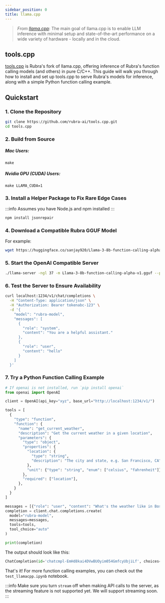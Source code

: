 ```yaml
---
sidebar_position: 0
title: llama.cpp
---
```


> *From [llama.cpp](https://github.com/ggerganov/llama.cpp?tab=readme-ov-file#description)*: The main goal of llama.cpp is to enable LLM inference with minimal setup and state-of-the-art performance on a wide variety of hardware - locally and in the cloud.

## tools.cpp

[tools.cpp](https://github.com/rubra-ai/tools.cpp) is Rubra's fork of llama.cpp, offering inference of Rubra's function calling models (and others) in pure C/C++. This guide will walk you through how to install and set up tools.cpp to serve Rubra's models for inference, along with a simple Python function calling example.

## Quickstart

### 1. Clone the Repository

```bash
git clone https://github.com/rubra-ai/tools.cpp.git
cd tools.cpp
```

### 2. Build from Source

<div style={{ display: 'flex', gap: '20px' }}>
  <div style={{ flex: 1 }}>
    <h5>Mac Users:</h5>
    <pre><code>make</code></pre>
  </div>
  <div style={{ flex: 1 }}>
    <h5>Nvidia GPU (CUDA) Users:</h5>
    <pre><code>make LLAMA_CUDA=1</code></pre>
  </div>
</div>


### 3. Install a Helper Package to Fix Rare Edge Cases

:::info 
Assumes you have Node.js and npm installed
:::

```bash
npm install jsonrepair
```

### 4. Download a Compatible Rubra GGUF Model

For example:

```bash
wget https://huggingface.co/sanjay920/Llama-3-8b-function-calling-alpha-v1.gguf/resolve/main/Llama-3-8b-function-calling-alpha-v1.gguf
```

### 5. Start the OpenAI Compatible Server

```bash
./llama-server -ngl 37 -m Llama-3-8b-function-calling-alpha-v1.gguf --port 1234 --host 0.0.0.0 -c 8000 --chat-template llama3
```

### 6. Test the Server to Ensure Availability

```bash
curl localhost:1234/v1/chat/completions \
  -H "Content-Type: application/json" \
  -H "Authorization: Bearer tokenabc-123" \
  -d '{
    "model": "rubra-model",
    "messages": [
      {
        "role": "system",
        "content": "You are a helpful assistant."
      },
      {
        "role": "user",
        "content": "hello"
      }
    ]
  }'
```

### 7. Try a Python Function Calling Example

```python
# If openai is not installed, run `pip install openai`
from openai import OpenAI

client = OpenAI(api_key="xyz", base_url="http://localhost:1234/v1/")

tools = [
  {
    "type": "function",
    "function": {
      "name": "get_current_weather",
      "description": "Get the current weather in a given location",
      "parameters": {
        "type": "object",
        "properties": {
          "location": {
            "type": "string",
            "description": "The city and state, e.g. San Francisco, CA",
          },
          "unit": {"type": "string", "enum": ["celsius", "fahrenheit"]},
        },
        "required": ["location"],
      },
    }
  }
]

messages = [{"role": "user", "content": "What's the weather like in Boston today?"}]
completion = client.chat.completions.create(
  model="rubra-model",
  messages=messages,
  tools=tools,
  tool_choice="auto"
)

print(completion)
```

The output should look like this:

```python
ChatCompletion(id='chatcmpl-EmHd8kai4DVwBUOyim054GmfcyUbjiLf', choices=[Choice(finish_reason='tool_calls', index=0, logprobs=None, message=ChatCompletionMessage(content=None, role='assistant', function_call=None, tool_calls=[ChatCompletionMessageToolCall(id='e885974b', function=Function(arguments='{"location":"Boston"}', name='get_current_weather'), type='function')]))], created=1719528056, model='rubra-model', object='chat.completion', system_fingerprint=None, usage=CompletionUsage(completion_tokens=29, prompt_tokens=241, total_tokens=270))
```

That's it! For more function calling examples, you can check out the `test_llamacpp.ipynb` notebook.

:::info
Make sure you turn `stream` off when making API calls to the server, as the streaming feature is not supported yet. We will support streaming soon.
:::